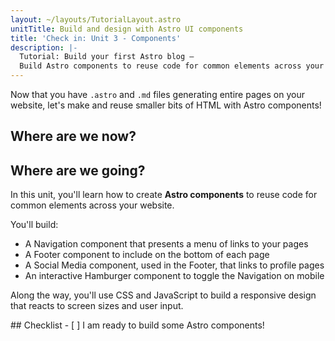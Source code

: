 ```yaml
---
layout: ~/layouts/TutorialLayout.astro
unitTitle: Build and design with Astro UI components
title: 'Check in: Unit 3 - Components'
description: |-
  Tutorial: Build your first Astro blog —
  Build Astro components to reuse code for common elements across your website
---
```



Now that you have `.astro` and `.md` files generating entire pages on your website, let's make and reuse smaller bits of HTML with Astro components!

## Where are we now?

<StackblitzIntro tree="withastro/blog-tutorial-demo/tree/unit-3/start"/>

## Where are we going?

In this unit, you'll learn how to create **Astro components** to reuse code for common elements across your website. 

You'll build:
- A Navigation component that presents a menu of links to your pages 
- A Footer component to include on the bottom of each page
- A Social Media component, used in the Footer, that links to profile pages
- An interactive Hamburger component to toggle the Navigation on mobile

Along the way, you'll use CSS and JavaScript to build a responsive design that reacts to screen sizes and user input.



<Box icon="check-list">
## Checklist

<Checklist>
- [ ] I am ready to build some Astro components!
</Checklist>
</Box>
